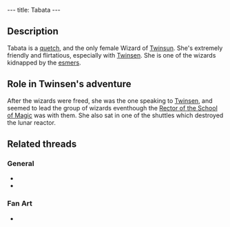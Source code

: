 ---
title: Tabata
---

{{Infobox Character
 |image=Tabata.jpg
 |race=Quetch
 |gender=Female
 |size=average
 |age=Adult
 |magical=yes
 |lba1=
 |lba2=yes
 |alignment=sendell
 |occupation=Wizard
 |requires=
 |amount=
 |fam1=
 |fam2=
 |planet=
 |island=
 |building=
}}

==Description==
Tabata is a [[quetch]], and the only female Wizard of [[Twinsun]]. She's extremely friendly and flirtatious, especially with [[Twinsen]]. She is one of the wizards kidnapped by the [[esmer]]s.

==Role in Twinsen's adventure==
After the wizards were freed, she was the one speaking to [[Twinsen]], and seemed to lead the group of wizards eventhough the [[Rector of the School of Magic]] was with them. She also sat in one of the shuttles which destroyed the lunar reactor.

==Related threads==
===General===
* {{thread|id=9040|title=Toss Up FINAL MATCH!}}
* {{thread|id=8826|title=First Semi of the Toss Up!}}

===Fan Art===
* {{thread|id=11051|title=My Tabata sketch!}}

<!-- remove these category links when they're all automated by categorizers...
[[Category:Desert Island inhabitants]] -->
